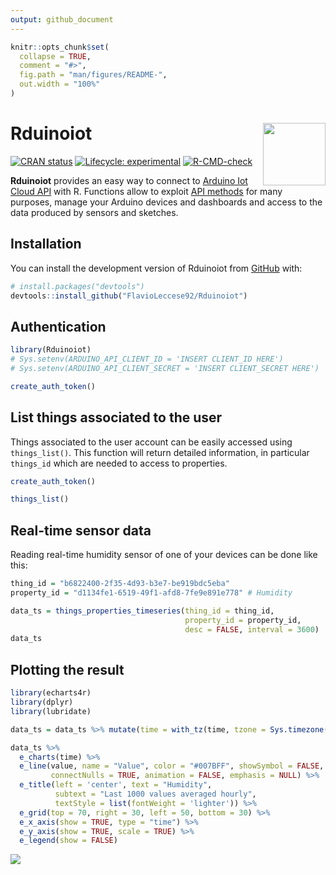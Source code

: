 ```yaml
---
output: github_document
---
```


<!-- README.md is generated from README.Rmd. Please edit that file -->

```r
knitr::opts_chunk$set(
  collapse = TRUE,
  comment = "#>",
  fig.path = "man/figures/README-",
  out.width = "100%"
)
```

# Rduinoiot <img src="man/figures/logo.png" align="right" width="100px">

<!-- badges: start -->
[![CRAN status](https://www.r-pkg.org/badges/version/Rduinoiot)](https://CRAN.R-project.org/package=Rduinoiot)
[![Lifecycle: experimental](https://img.shields.io/badge/lifecycle-experimental-orange.svg)](https://lifecycle.r-lib.org/articles/stages.html#experimental)
[![R-CMD-check](https://github.com/FlavioLeccese92/Rduinoiot/workflows/R-CMD-check/badge.svg)](https://github.com/FlavioLeccese92/Rduinoiot/actions)
<!-- badges: end -->

**Rduinoiot** provides an easy way to connect to [Arduino Iot Cloud API](https://create.arduino.cc/iot/) with R.
Functions allow to exploit [API methods](https://www.arduino.cc/reference/en/iot/api) for many purposes, manage your Arduino devices and dashboards and access to the data produced by sensors and sketches.

## Installation

You can install the development version of Rduinoiot from [GitHub](https://github.com/) with:

``` r
# install.packages("devtools")
devtools::install_github("FlavioLeccese92/Rduinoiot")
```
## Authentication

```r
library(Rduinoiot)
# Sys.setenv(ARDUINO_API_CLIENT_ID = 'INSERT CLIENT_ID HERE')
# Sys.setenv(ARDUINO_API_CLIENT_SECRET = 'INSERT CLIENT_SECRET HERE')

create_auth_token()
```

## List things associated to the user

Things associated to the user account can be easily accessed using  `things_list()`.
This function will return detailed information, in particular `things_id` which are needed to access to properties.

```r
create_auth_token()

things_list()
``` 

## Real-time sensor data

Reading real-time humidity sensor of one of your devices can be done like this:

```r
thing_id = "b6822400-2f35-4d93-b3e7-be919bdc5eba"
property_id = "d1134fe1-6519-49f1-afd8-7fe9e891e778" # Humidity

data_ts = things_properties_timeseries(thing_id = thing_id,
                                       property_id = property_id,
                                       desc = FALSE, interval = 3600)
data_ts
```

## Plotting the result
```r
library(echarts4r)
library(dplyr)
library(lubridate)

data_ts = data_ts %>% mutate(time = with_tz(time, tzone = Sys.timezone()))

data_ts %>%
  e_charts(time) %>%
  e_line(value, name = "Value", color = "#007BFF", showSymbol = FALSE, smooth = TRUE,
         connectNulls = TRUE, animation = FALSE, emphasis = NULL) %>%
  e_title(left = 'center', text = "Humidity",
          subtext = "Last 1000 values averaged hourly",
          textStyle = list(fontWeight = 'lighter')) %>%
  e_grid(top = 70, right = 30, left = 50, bottom = 30) %>%
  e_x_axis(show = TRUE, type = "time") %>%
  e_y_axis(show = TRUE, scale = TRUE) %>%
  e_legend(show = FALSE)
```
![](man/figures/example_3.png)
